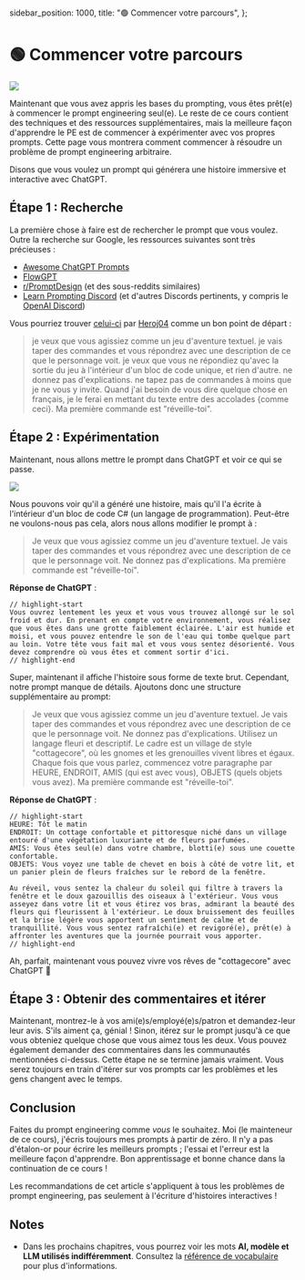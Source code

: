   sidebar_position: 1000,
  title: "🟢 Commencer votre parcours",
};

# 🟢 Commencer votre parcours

<div style={{ textAlign: "center" }}>
  <Image
    src={"/docs/assets/basics/steps.svg"}
    width={1553}
    height={978}
    style={{
      width: "500px",
      height: "200px",
      verticalAlign: "top",
      margin: "auto",
    }}
  />
</div>

Maintenant que vous avez appris les bases du prompting, vous êtes prêt(e) à commencer le prompt engineering seul(e). Le reste de ce cours contient des techniques et des ressources supplémentaires, mais la meilleure façon d'apprendre le PE est de commencer à expérimenter avec vos propres prompts. Cette page vous montrera comment commencer à résoudre un problème de prompt engineering arbitraire.

Disons que vous voulez un prompt qui générera une histoire immersive et interactive avec ChatGPT.

## Étape 1 : Recherche

La première chose à faire est de rechercher le prompt que vous voulez. Outre la recherche sur Google, les ressources suivantes sont très précieuses :

- [Awesome ChatGPT Prompts](https://github.com/f/awesome-chatgpt-prompts)
- [FlowGPT](https://flowgpt.com)
- [r/PromptDesign](https://www.reddit.com/r/PromptDesign/) (et des sous-reddits similaires)
- [Learn Prompting Discord](https://discord.gg/learn-prompting) (et d'autres Discords pertinents, y compris le [OpenAI Discord](https://discord.gg/openai))

Vous pourriez trouver [celui-ci](https://prompts.chat/#act-as-a-text-based-adventure-game) par [Heroj04](https://github.com/Heroj04) comme un bon point de départ :

> je veux que vous agissiez comme un jeu d'aventure textuel. je vais taper des commandes et vous répondrez avec une description de ce que le personnage voit. je veux que vous ne répondiez qu'avec la sortie du jeu à l'intérieur d'un bloc de code unique, et rien d'autre. ne donnez pas d'explications. ne tapez pas de commandes à moins que je ne vous y invite. Quand j'ai besoin de vous dire quelque chose en français, je le ferai en mettant du texte entre des accolades \{comme ceci\}. Ma première commande est "réveille-toi".

## Étape 2 : Expérimentation

Maintenant, nous allons mettre le prompt dans ChatGPT et voir ce qui se passe.

<div style={{ textAlign: "center" }}>
  <Image
    src="/docs/assets/basics/csharp.webp"
    width={2032}
    height={606}
    style={{ width: "750px", margin: "auto" }}
  />
</div>

Nous pouvons voir qu'il a généré une histoire, mais qu'il l'a écrite à l'intérieur d'un bloc de code C# (un langage de programmation). Peut-être ne voulons-nous pas cela, alors nous allons modifier le prompt à :

> Je veux que vous agissiez comme un jeu d'aventure textuel. Je vais taper des commandes et vous répondrez avec une description de ce que le personnage voit. Ne donnez pas d'explications. Ma première commande est "réveille-toi".

**Réponse de ChatGPT** :

```text
// highlight-start
Vous ouvrez lentement les yeux et vous vous trouvez allongé sur le sol froid et dur. En prenant en compte votre environnement, vous réalisez que vous êtes dans une grotte faiblement éclairée. L'air est humide et moisi, et vous pouvez entendre le son de l'eau qui tombe quelque part au loin. Votre tête vous fait mal et vous vous sentez désorienté. Vous devez comprendre où vous êtes et comment sortir d'ici.
// highlight-end
```

Super, maintenant il affiche l'histoire sous forme de texte brut. Cependant, notre prompt manque de détails. Ajoutons donc une structure supplémentaire au prompt:

> Je veux que vous agissiez comme un jeu d'aventure textuel. Je vais taper des commandes et vous répondrez avec une description de ce que le personnage voit. Ne donnez pas d'explications. Utilisez un langage fleuri et descriptif. Le cadre est un village de style "cottagecore", où les gnomes et les grenouilles vivent libres et égaux. Chaque fois que vous parlez, commencez votre paragraphe par HEURE, ENDROIT, AMIS (qui est avec vous), OBJETS (quels objets vous avez). Ma première commande est "réveille-toi".

**Réponse de ChatGPT** :

```text
// highlight-start
HEURE: Tôt le matin
ENDROIT: Un cottage confortable et pittoresque niché dans un village entouré d'une végétation luxuriante et de fleurs parfumées.
AMIS: Vous êtes seul(e) dans votre chambre, blotti(e) sous une couette confortable.
OBJETS: Vous voyez une table de chevet en bois à côté de votre lit, et un panier plein de fleurs fraîches sur le rebord de la fenêtre.

Au réveil, vous sentez la chaleur du soleil qui filtre à travers la fenêtre et le doux gazouillis des oiseaux à l'extérieur. Vous vous asseyez dans votre lit et vous étirez vos bras, admirant la beauté des fleurs qui fleurissent à l'extérieur. Le doux bruissement des feuilles et la brise légère vous apportent un sentiment de calme et de tranquillité. Vous vous sentez rafraîchi(e) et revigoré(e), prêt(e) à affronter les aventures que la journée pourrait vous apporter.
// highlight-end
```

Ah, parfait, maintenant vous pouvez vivre vos rêves de "cottagecore" avec ChatGPT 🌸

## Étape 3 : Obtenir des commentaires et itérer

Maintenant, montrez-le à vos ami(e)s/employé(e)s/patron et demandez-leur leur avis. S'ils aiment ça, génial ! Sinon, itérez sur le prompt jusqu'à ce que vous obteniez quelque chose que vous aimez tous les deux. Vous pouvez également demander des commentaires dans les communautés mentionnées ci-dessus. Cette étape ne se termine jamais vraiment. Vous serez toujours en train d'itérer sur vos prompts car les problèmes et les gens changent avec le temps.

## Conclusion

Faites du prompt engineering comme _vous_ le souhaitez. Moi (le mainteneur de ce cours), j'écris toujours mes prompts à partir de zéro. Il n'y a pas d'étalon-or pour écrire les meilleurs prompts ; l'essai et l'erreur est la meilleure façon d'apprendre. Bon apprentissage et bonne chance dans la continuation de ce cours !

<Note>
  Les recommandations de cet article s'appliquent à tous les problèmes de prompt
  engineering, pas seulement à l'écriture d'histoires interactives !
</Note>

## Notes

- Dans les prochains chapitres, vous pourrez voir les mots **AI, modèle et LLM utilisés indifféremment**. Consultez la [référence de vocabulaire](https://learnprompting.org/fr/docs/vocabulary) pour plus d'informations.
